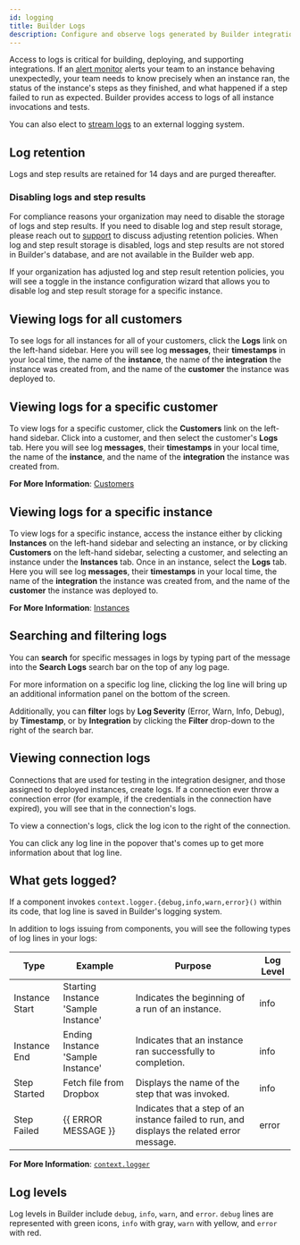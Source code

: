 ```yaml
---
id: logging
title: Builder Logs
description: Configure and observe logs generated by Builder integrations
---
```



Access to logs is critical for building, deploying, and supporting integrations.
If an [alert monitor](/composer/builder/monitoring-and-alerting.mdx) alerts your team to an instance behaving unexpectedly, your team needs to know precisely when an instance ran, the status of the instance's steps as they finished, and what happened if a step failed to run as expected.
Builder provides access to logs of all instance invocations and tests.

You can also elect to [stream logs](#external-log-streaming) to an external logging system.

## Log retention

Logs and step results are retained for 14 days and are purged thereafter.

### Disabling logs and step results

For compliance reasons your organization may need to disable the storage of logs and step results.
If you need to disable log and step result storage, please reach out to [support](mailto:support@prismatic.io) to discuss adjusting retention policies.
When log and step result storage is disabled, logs and step results are not stored in Builder's database, and are not available in the Builder web app.

If your organization has adjusted log and step result retention policies, you will see a toggle in the instance configuration wizard that allows you to disable log and step result storage for a specific instance.

<Screenshot
  filename="logging/disable-logs-and-step-results.png"
  maxWidth="500px"
  alt="Disable logs and step results in Builder app"
/>

## Viewing logs for all customers

To see logs for all instances for all of your customers, click the **Logs** link on the left-hand sidebar.
Here you will see log **messages**, their **timestamps** in your local time, the name of the **instance**, the name of the **integration** the instance was created from, and the name of the **customer** the instance was deployed to.

## Viewing logs for a specific customer

To view logs for a specific customer, click the **Customers** link on the left-hand sidebar.
Click into a customer, and then select the customer's **Logs** tab.
Here you will see log **messages**, their **timestamps** in your local time, the name of the **instance**, and the name of the **integration** the instance was created from.

**For More Information**:
[Customers](/composer/builder/customers.mdx)

## Viewing logs for a specific instance

To view logs for a specific instance, access the instance either by clicking **Instances** on the left-hand sidebar and selecting an instance, or by clicking **Customers** on the left-hand sidebar, selecting a customer, and selecting an instance under the **Instances** tab.
Once in an instance, select the **Logs** tab.
Here you will see log **messages**, their **timestamps** in your local time, the name of the **integration** the instance was created from, and the name of the **customer** the instance was deployed to.

**For More Information**:
[Instances](/composer/builder/instances.mdx)

## Searching and filtering logs

You can **search** for specific messages in logs by typing part of the message into the **Search Logs** search bar on the top of any log page.

<Screenshot
  filename="shared/search-customer-logs.png"
  alt="Search customer logs in Builder app"
/>

For more information on a specific log line, clicking the log line will bring up an additional information panel on the bottom of the screen.

<Screenshot
  filename="shared/log-line-more-info.png"
  alt="Customer log details in Builder app"
/>

Additionally, you can **filter** logs by **Log Severity** (Error, Warn, Info, Debug), by **Timestamp**, or by **Integration** by clicking the **Filter** drop-down to the right of the search bar.

<Screenshot
  filename="shared/filter-customer-logs.png"
  alt="Filter customer logs in Builder app"
/>

## Viewing connection logs

Connections that are used for testing in the integration designer, and those assigned to deployed instances, create logs.
If a connection ever throw a connection error (for example, if the credentials in the connection have expired), you will see that in the connection's logs.

To view a connection's logs, click the log icon to the right of the connection.

<Screenshot
  filename="logging/connection-log-button.png"
  maxWidth="720px"
  alt="Connection logs in Builder app"
/>

You can click any log line in the popover that's comes up to get more information about that log line.

## What gets logged?

If a component invokes `context.logger.{debug,info,warn,error}()` within its code, that log line is saved in Builder's logging system.

In addition to logs issuing from components, you will see the following types of log lines in your logs:

| Type           | Example                             | Purpose                                                                                     | Log Level |
| -------------- | ----------------------------------- | ------------------------------------------------------------------------------------------- | --------- |
| Instance Start | Starting Instance 'Sample Instance' | Indicates the beginning of a run of an instance.                                            | info      |
| Instance End   | Ending Instance 'Sample Instance'   | Indicates that an instance ran successfully to completion.                                  | info      |
| Step Started   | Fetch file from Dropbox             | Displays the name of the step that was invoked.                                             | info      |
| Step Failed    | {{ ERROR MESSAGE }}                 | Indicates that a step of an instance failed to run, and displays the related error message. | error     |

**For More Information**:
[`context.logger`](/composer/builder/custom-components/writing-custom-components.mdx#logger-object)

## Log levels

Log levels in Builder include `debug`, `info`, `warn`, and `error`.
`debug` lines are represented with green icons, `info` with gray, `warn` with yellow, and `error` with red.

<Screenshot
  filename="logging/levels-logs.png"
  maxWidth="600px"
  alt="Log levels illustrated and explained"
/>
